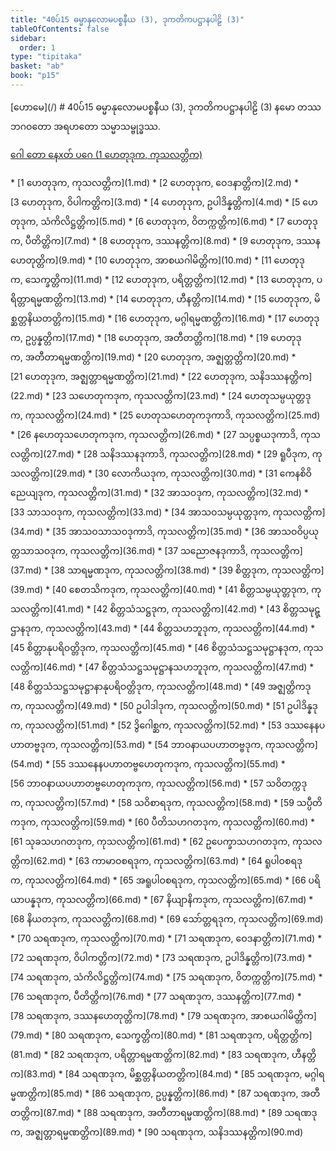 ```yaml
---
title: "40ပ်15 ဓမ္မာနုလောမပစ္စနီယ (3), ဒုကတိကပဋ္ဌာနပါဠိ (3)"
tableOfContents: false
sidebar:
  order: 1
type: "tipitaka"
basket: "ab"
book: "p15"
---
```



<Paragraph type="center" book="p15">
[ဟောမေ](/)
</Paragraph>

<Paragraph type="center" book="p15">
# 40ပ်15 ဓမ္မာနုလောမပစ္စနီယ (3), ဒုကတိကပဋ္ဌာနပါဠိ (3)
</Paragraph>

<Paragraph number="1" book="p15">
နမော တဿ ဘဂဝတော အရဟတော သမ္မာသမ္ဗုဒ္ဓဿ.

[ဂေါ တော နေxတ် ပဂေ (1 ဟေတုဒုက, ကုသလတ္တိက)](1.md)



</Paragraph>

<TableOfContents book="p15" section="40">
* [1 ဟေတုဒုက, ကုသလတ္တိက](1.md)
* [2 ဟေတုဒုက, ဝေဒနာတ္တိက](2.md)
* [3 ဟေတုဒုက, ဝိပါကတ္တိက](3.md)
* [4 ဟေတုဒုက, ဥပါဒိန္နတ္တိက](4.md)
* [5 ဟေတုဒုက, သံကိလိဋ္ဌတ္တိက](5.md)
* [6 ဟေတုဒုက, ဝိတက္ကတ္တိက](6.md)
* [7 ဟေတုဒုက, ပီတိတ္တိက](7.md)
* [8 ဟေတုဒုက, ဒဿနတ္တိက](8.md)
* [9 ဟေတုဒုက, ဒဿနဟေတုတ္တိက](9.md)
* [10 ဟေတုဒုက, အာစယဂါမိတ္တိက](10.md)
* [11 ဟေတုဒုက, သေက္ခတ္တိက](11.md)
* [12 ဟေတုဒုက, ပရိတ္တတ္တိက](12.md)
* [13 ဟေတုဒုက, ပရိတ္တာရမ္မဏတ္တိက](13.md)
* [14 ဟေတုဒုက, ဟီနတ္တိက](14.md)
* [15 ဟေတုဒုက, မိစ္ဆတ္တနိယတတ္တိက](15.md)
* [16 ဟေတုဒုက, မဂ္ဂါရမ္မဏတ္တိက](16.md)
* [17 ဟေတုဒုက, ဥပ္ပန္နတ္တိက](17.md)
* [18 ဟေတုဒုက, အတီတတ္တိက](18.md)
* [19 ဟေတုဒုက, အတီတာရမ္မဏတ္တိက](19.md)
* [20 ဟေတုဒုက, အဇ္ဈတ္တတ္တိက](20.md)
* [21 ဟေတုဒုက, အဇ္ဈတ္တာရမ္မဏတ္တိက](21.md)
* [22 ဟေတုဒုက, သနိဒဿနတ္တိက](22.md)
* [23 သဟေတုကဒုက, ကုသလတ္တိက](23.md)
* [24 ဟေတုသမ္ပယုတ္တဒုက, ကုသလတ္တိက](24.md)
* [25 ဟေတုသဟေတုကဒုကာဒိ, ကုသလတ္တိက](25.md)
* [26 နဟေတုသဟေတုကဒုက, ကုသလတ္တိက](26.md)
* [27 သပ္ပစ္စယဒုကာဒိ, ကုသလတ္တိက](27.md)
* [28 သနိဒဿနဒုကာဒိ, ကုသလတ္တိက](28.md)
* [29 ရူပီဒုက, ကုသလတ္တိက](29.md)
* [30 လောကိယဒုက, ကုသလတ္တိက](30.md)
* [31 ကေနစိဝိညေယျဒုက, ကုသလတ္တိက](31.md)
* [32 အာသဝဒုက, ကုသလတ္တိက](32.md)
* [33 သာသဝဒုက, ကုသလတ္တိက](33.md)
* [34 အာသဝသမ္ပယုတ္တဒုက, ကုသလတ္တိက](34.md)
* [35 အာသဝသာသဝဒုကာဒိ, ကုသလတ္တိက](35.md)
* [36 အာသဝဝိပ္ပယုတ္တသာသဝဒုက, ကုသလတ္တိက](36.md)
* [37 သညောဇနဒုကာဒိ, ကုသလတ္တိက](37.md)
* [38 သာရမ္မဏဒုက, ကုသလတ္တိက](38.md)
* [39 စိတ္တဒုက, ကုသလတ္တိက](39.md)
* [40 စေတသိကဒုက, ကုသလတ္တိက](40.md)
* [41 စိတ္တသမ္ပယုတ္တဒုက, ကုသလတ္တိက](41.md)
* [42 စိတ္တသံသဋ္ဌဒုက, ကုသလတ္တိက](42.md)
* [43 စိတ္တသမုဋ္ဌာနဒုက, ကုသလတ္တိက](43.md)
* [44 စိတ္တသဟဘူဒုက, ကုသလတ္တိက](44.md)
* [45 စိတ္တာနုပရိဝတ္တိဒုက, ကုသလတ္တိက](45.md)
* [46 စိတ္တသံသဋ္ဌသမုဋ္ဌာနဒုက, ကုသလတ္တိက](46.md)
* [47 စိတ္တသံသဋ္ဌသမုဋ္ဌာနသဟဘူဒုက, ကုသလတ္တိက](47.md)
* [48 စိတ္တသံသဋ္ဌသမုဋ္ဌာနာနုပရိဝတ္တိဒုက, ကုသလတ္တိက](48.md)
* [49 အဇ္ဈတ္တိကဒုက, ကုသလတ္တိက](49.md)
* [50 ဥပါဒါဒုက, ကုသလတ္တိက](50.md)
* [51 ဥပါဒိန္နဒုက, ကုသလတ္တိက](51.md)
* [52 ဒွိဂေါစ္ဆက, ကုသလတ္တိက](52.md)
* [53 ဒဿနေနပဟာတဗ္ဗဒုက, ကုသလတ္တိက](53.md)
* [54 ဘာဝနာယပဟာတဗ္ဗဒုက, ကုသလတ္တိက](54.md)
* [55 ဒဿနေနပဟာတဗ္ဗဟေတုကဒုက, ကုသလတ္တိက](55.md)
* [56 ဘာဝနာယပဟာတဗ္ဗဟေတုကဒုက, ကုသလတ္တိက](56.md)
* [57 သဝိတက္ကဒုက, ကုသလတ္တိက](57.md)
* [58 သဝိစာရဒုက, ကုသလတ္တိက](58.md)
* [59 သပ္ပီတိကဒုက, ကုသလတ္တိက](59.md)
* [60 ပီတိသဟဂတဒုက, ကုသလတ္တိက](60.md)
* [61 သုခသဟဂတဒုက, ကုသလတ္တိက](61.md)
* [62 ဥပေက္ခာသဟဂတဒုက, ကုသလတ္တိက](62.md)
* [63 ကာမာဝစရဒုက, ကုသလတ္တိက](63.md)
* [64 ရူပါဝစရဒုက, ကုသလတ္တိက](64.md)
* [65 အရူပါဝစရဒုက, ကုသလတ္တိက](65.md)
* [66 ပရိယာပန္နဒုက, ကုသလတ္တိက](66.md)
* [67 နိယျာနိကဒုက, ကုသလတ္တိက](67.md)
* [68 နိယတဒုက, ကုသလတ္တိက](68.md)
* [69 သော်တ္တရဒုက, ကုသလတ္တိက](69.md)
* [70 သရဏဒုက, ကုသလတ္တိက](70.md)
* [71 သရဏဒုက, ဝေဒနာတ္တိက](71.md)
* [72 သရဏဒုက, ဝိပါကတ္တိက](72.md)
* [73 သရဏဒုက, ဥပါဒိန္နတ္တိက](73.md)
* [74 သရဏဒုက, သံကိလိဋ္ဌတ္တိက](74.md)
* [75 သရဏဒုက, ဝိတက္ကတ္တိက](75.md)
* [76 သရဏဒုက, ပီတိတ္တိက](76.md)
* [77 သရဏဒုက, ဒဿနတ္တိက](77.md)
* [78 သရဏဒုက, ဒဿနဟေတုတ္တိက](78.md)
* [79 သရဏဒုက, အာစယဂါမိတ္တိက](79.md)
* [80 သရဏဒုက, သေက္ခတ္တိက](80.md)
* [81 သရဏဒုက, ပရိတ္တတ္တိက](81.md)
* [82 သရဏဒုက, ပရိတ္တာရမ္မဏတ္တိက](82.md)
* [83 သရဏဒုက, ဟီနတ္တိက](83.md)
* [84 သရဏဒုက, မိစ္ဆတ္တနိယတတ္တိက](84.md)
* [85 သရဏဒုက, မဂ္ဂါရမ္မဏတ္တိက](85.md)
* [86 သရဏဒုက, ဥပ္ပန္နတ္တိက](86.md)
* [87 သရဏဒုက, အတီတတ္တိက](87.md)
* [88 သရဏဒုက, အတီတာရမ္မဏတ္တိက](88.md)
* [89 သရဏဒုက, အဇ္ဈတ္တာရမ္မဏတ္တိက](89.md)
* [90 သရဏဒုက, သနိဒဿနတ္တိက](90.md)
</TableOfContents>